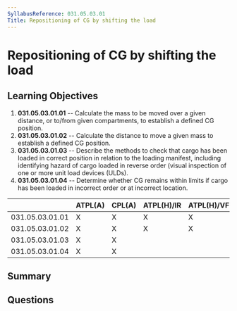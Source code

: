 ```yaml
---
SyllabusReference: 031.05.03.01
Title: Repositioning of CG by shifting the load
---
```


# Repositioning of CG by shifting the load

## Learning Objectives

1.  **031.05.03.01.01** -- Calculate the mass to be moved over a given distance,
    or to/from given compartments, to establish a defined CG position.
2.  **031.05.03.01.02** -- Calculate the distance to move a given mass to
    establish a defined CG position.
3.  **031.05.03.01.03** -- Describe the methods to check that cargo has been
    loaded in correct position in relation to the loading manifest, including
    identifying hazard of cargo loaded in reverse order (visual inspection of one
    or more unit load devices (ULDs).
4.  **031.05.03.01.04** -- Determine whether CG remains within limits if cargo
    has been loaded in incorrect order or at incorrect location.

|                 | ATPL(A) | CPL(A) | ATPL(H)/IR | ATPL(H)/VFR | CPL(H) | IR | CBIR(A) |
| --------------- | ------- | ------ | ---------- | ----------- | ------ | -- | ------- |
| 031.05.03.01.01 | X       | X      | X          | X           | X      |    |         |
| 031.05.03.01.02 | X       | X      | X          | X           | X      |    |         |
| 031.05.03.01.03 | X       | X      |            |             |        |    |         |
| 031.05.03.01.04 | X       | X      |            |             |        |    |         |

## Summary

## Questions
